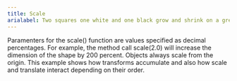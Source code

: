 ```yaml
---
title: Scale
arialabel: Two squares one white and one black grow and shrink on a grey background
---
```



Paramenters for the scale() function are values
specified as decimal percentages. For example, the method
call scale(2.0) will increase the dimension of the shape by
200 percent. Objects always scale from the origin. This example
shows how transforms accumulate and also how scale and translate
interact depending on their order.

